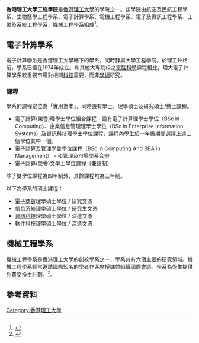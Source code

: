 {{Multiple issues|
{{Primarysources|time=2021-04-25T12:16:46+00:00}}
{{Inappropriate person|time=2021-04-25T12:17:31+00:00}}
}}
{{University
|name            = 香港理工大學工程學院
|native_name     = Faculty of Engineering, The Hong Kong Polytechnic University
|latin_name      =
|image           =
|motto           =
|established     = 1937年
|type            = 
|endowment       =
|faculty         = 
|president       =
|students        =
|undergrad       =
|postgrad        =
|doctoral        =
|campus          =
|mascot          =
|religion        =
|affiliations    = [[香港理工大學|香港理工大學]]
|footnotes       =
|website         = http://www.polyu.edu.hk/feng
|address         =
|telephone       =
|coor            =
|logo            = 
}}

'''香港理工大學工程學院'''是[[香港理工大學|香港理工大學]]的學院之一。該學院由航空及民航工程學系、生物醫學工程學系、電子計算學系、電機工程學系、電子及資訊工程學系、工業及系統工程學系、機械工程學系組成<ref>{{Cite web|title=Departments|url=https://www.polyu.edu.hk/feng/about-feng/feng-at-a-glance/departments/?sc_lang=en|accessdate=2021-04-05|work=PolyU Faculty of Engineering|language=en}}</ref>。

==電子計算學系==
電子計算學系是香港理工大學轄下的學系，同時隸屬大學工程學院。於理工升格前，學系已經在1974年成立。和其他大專院校之[[電腦科學|電腦科學]]課程相比，理大電子計算學系較重視市場對相關[[科技|科技]]需要，而非[[學術|學術]]研究。

===課程===
學系的課程定位為「實用為本」，同時設有學士，理學碩士及研究碩士/博士課程。

*電子計算(榮譽)理學士學位組合課程 - 設有電子計算理學士學位（BSc in Computing）、企業信息管理理學士學位（BSc in Enterprise Information Systems）及資訊科技理學士學位課程，課程內學生於一年級期間選擇上述三個學位其中一個。
*電子計算及管理學雙學位課程（BSc in Computing And BBA in Management） - 和管理及市場學系合辦
*電子計算(榮譽)文學士學位課程（兼讀制）

除了雙學位課程為四年制外，其餘課程均為三年制。

以下為學系的碩士課程：
*[[電子商貿|電子商貿]]理學碩士學位 / 研究文憑
*[[信息系統|信息系統]]理學碩士學位 / 研究生文憑
*[[資訊科技|資訊科技]]理學碩士學位 / 深造文憑
*[[軟件科技|軟件科技]]理學碩士學位 / 深造文憑

==機械工程學系==
機械工程學系是香港理工大學的創校學系之一，學系共有六個主要的研究領域。機械工程學系經常邀請國際知名的學者作客席授課並組織國際會議。學系為學生提供免費交換生計劃。<ref name="工程學院">{{Cite web |url=http://www.polyu.edu.hk//me |title=機械工程學系|accessdate=2020-11-22 |work= |publisher =香港理工大學工程學院|date= }}</ref>。

==參考資料==
{{reflist}}

{{香港理工大學}}
[[Category:香港理工大學|Category:香港理工大學]]